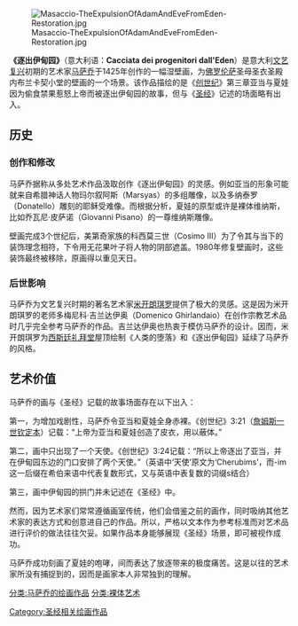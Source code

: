[[File:Masaccio-TheExpulsionOfAdamAndEveFromEden-Restoration.jpg|thumb]]

'''《逐出伊甸园》'''（意大利语：'''Cacciata dei progenitori dall'Eden'''）是意大利[[文艺复兴|文艺复兴]]初期的艺术家[[马萨乔|马萨乔]]于1425年创作的一幅湿壁画，为[[佛罗伦萨|佛罗伦萨]]圣母圣衣圣殿内布兰卡契小堂的壁画的一个场景。该作品描绘的是《[[创世纪|创世纪]]》第三章亚当与夏娃因为偷食禁果惹怒上帝而被逐出伊甸园的故事，但与《[[圣经|圣经]]》记述的场面略有出入。

== 历史 ==
=== 创作和修改 ===
马萨乔据称从多处艺术作品汲取创作《逐出伊甸园》的灵感。例如亚当的形象可能就来自希腊神话人物玛尔叙阿斯（Marsyas）的多组雕像，以及多纳泰罗（Donatello）雕刻的耶稣受难像。而根据分析，夏娃的原型或许是裸体维纳斯，比如乔瓦尼·皮萨诺（Giovanni Pisano）的一尊维纳斯雕像。

壁画完成3个世纪后，美第奇家族的科西莫三世（Cosimo III）为了令其与当下的装饰理念相符，下令用无花果叶子将人物的阴部遮盖。1980年修复壁画时，这些装饰最终被移除，原画得以重见天日。

=== 后世影响 ===
马萨乔为文艺复兴时期的著名艺术家[[米开朗琪罗|米开朗琪罗]]提供了极大的灵感。这是因为米开朗琪罗的老师多梅尼科·吉兰达伊奥（Domenico Ghirlandaio）在创作宗教艺术品时几乎完全参考马萨乔的作品。吉兰达伊奥也热衷于模仿马萨乔的设计。因而，米开朗琪罗为[[西斯廷礼拜堂|西斯廷礼拜堂]]屋顶绘制《人类的堕落》和《逐出伊甸园》延续了马萨乔的风格。

== 艺术价值 ==
马萨乔的画与《圣经》记载的故事场面存在以下出入：

第一，为增加戏剧性，马萨乔令亚当和夏娃全身赤裸。《创世纪》3:21（[[钦定版圣经|詹姆斯一世钦定本]]）记载：“上帝为亚当和夏娃创造了皮衣，用以蔽体。”

第二，画中只出现了一个天使。《创世纪》3:24记载：“所以上帝逐出了亚当，并在伊甸园东边的门口安排了两个天使。”（英语中‘天使’原文为‘Cherubims’，而-im这一后缀在希伯来语中代表复数形式，又与英语中表复数的词缀s结合）

第三，画中伊甸园的拱门并未记述在《圣经》中。

然而，因为艺术家们常常遵循画室传统，他们会借鉴之前的画作，同时吸纳其他艺术家的表达方式和创意进自己的作品。所以，严格以文本作为参考标准而对艺术品进行评价的做法往往欠妥。如果作品本身能够展现《圣经》场景，即可被视作成功。

马萨乔成功刻画了夏娃的咆哮，间而表达了放逐带来的极度痛苦。这是以往的艺术家所没有捕捉到的，因而是画家本人非常独到的理解。



[[分类:马萨乔的绘画作品|分类:马萨乔的绘画作品]]
[[Category:圣经相关绘画作品|Category:圣经相关绘画作品]]
[[分类:裸体艺术|分类:裸体艺术]]
